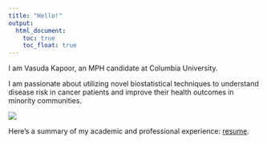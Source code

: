 ```yaml
---
title: "Hello!"
output: 
  html_document:
    toc: true
    toc_float: true
---
```


I am Vasuda Kapoor, an MPH candidate at Columbia University. 

I am passionate about utilizing novel biostatistical techniques to understand disease risk in cancer patients and improve their health outcomes in minority communities. 

![](images/headshot.jpg)


Here's a summary of my academic and professional experience:
[resume](about.html).


